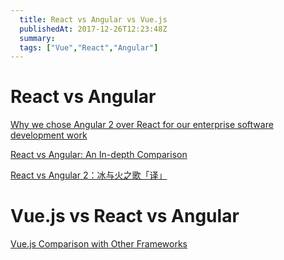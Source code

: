 ```yaml
---
  title: React vs Angular vs Vue.js
  publishedAt: 2017-12-26T12:23:48Z
  summary:
  tags: ["Vue","React","Angular"]
---
```


# React vs Angular

[Why we chose Angular 2 over React for our enterprise software development work](https://blog.biznas.io/why-we-chose-angular-2-over-react-for-our-enterprise-software-development-work-392e2c9e39a9)

[React vs Angular: An In-depth Comparison](https://www.sitepoint.com/react-vs-angular/)

[React vs Angular 2：冰与火之歌「译」](http://huangxuan.me/2016/02/01/React-vs-Angular2/)

# Vue.js vs React vs Angular

[Vue.js Comparison with Other Frameworks](https://vuejs.org/v2/guide/comparison.html)


